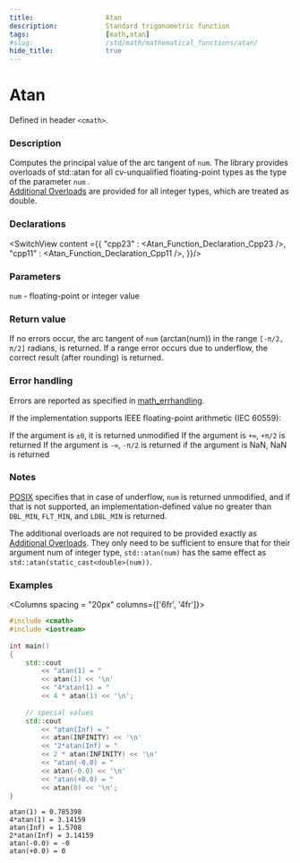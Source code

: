 ```yaml
---
title:                  Atan
description:            Standard trigonometric function
tags:                   [math,atan]
#slug:                  /std/math/mathematical_functions/atan/
hide_title:             true
---
```




# Atan

Defined in header `<cmath>`.

### Description

Computes the principal value of the arc tangent of <code>num</code>. 
<Since v='cpp23'>The library provides overloads of std::atan for all cv-unqualified floating-point types as the type of the parameter <code>num</code> </Since>.<br/>
<Since v='cpp11'><a href='#declarations'>Additional Overloads</a> are provided for all integer types, which are treated as <span class='col-lb'>double</span></Since>.


### Declarations

<SwitchView content ={{
    "cpp23" : <Atan_Function_Declaration_Cpp23 />,
    "cpp11" : <Atan_Function_Declaration_Cpp11 />,
}}/>


### Parameters
 
<code>num</code> - floating-point or integer value

### Return value

If no errors occur, the arc tangent of <code>num</code> (arctan(num)) in the range `[-π/2, π/2]` radians, is returned.
If a range error occurs due to underflow, the correct result (after rounding) is returned.

### Error handling

Errors are reported as specified in <a href='/docs/std/math/math_errhandling'>math_errhandling</a>.

If the implementation supports IEEE floating-point arithmetic (IEC 60559):

If the argument is `±0`, it is returned unmodified
If the argument is `+∞`, `+π/2` is returned
If the argument is `-∞`, `-π/2` is returned
if the argument is NaN, NaN is returned

### Notes
[POSIX](https://pubs.opengroup.org/onlinepubs/9699919799/functions/atan.html) 
specifies that in case of underflow, <code>num</code> is returned unmodified, 
and if that is not supported, an implementation-defined value no greater than `DBL_MIN`, `FLT_MIN`, and `LDBL_MIN` is returned.

The additional overloads are not required to be provided exactly as <a href='#declarations'>Additional Overloads</a>. 
They only need to be sufficient to ensure that for their argument num of integer type, 
`std::atan(num)` has the same effect as `std::atan(static_cast<double>(num))`.

### Examples



<Columns spacing = "20px" columns={['6fr', '4fr']}>
<div>

```cpp
#include <cmath>
#include <iostream>
 
int main()
{
    std::cout 
        << "atan(1) = " 
        << atan(1) << '\n'
        << "4*atan(1) = " 
        << 4 * atan(1) << '\n';
 
    // special values
    std::cout 
        << "atan(Inf) = " 
        << atan(INFINITY) << '\n'
        << "2*atan(Inf) = " 
        << 2 * atan(INFINITY) << '\n'
        << "atan(-0.0) = " 
        << atan(-0.0) << '\n'
        << "atan(+0.0) = " 
        << atan(0) << '\n';
}

```

</div>

<div>

```plaintext title="Result"
atan(1) = 0.785398
4*atan(1) = 3.14159
atan(Inf) = 1.5708
2*atan(Inf) = 3.14159
atan(-0.0) = -0
atan(+0.0) = 0
```

</div>
</Columns>
